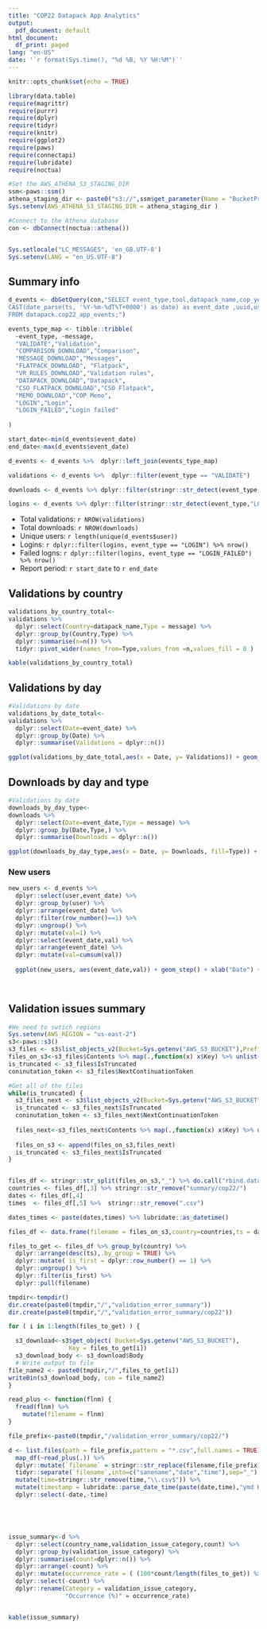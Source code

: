 ```yaml
---
title: "COP22 Datapack App Analytics"
output:
  pdf_document: default
html_document:
  df_print: paged
lang: "en-US"
date: '`r format(Sys.time(), "%d %B, %Y %H:%M")`'
---
```

  
```r
knitr::opts_chunk$set(echo = TRUE)
```

```r
library(data.table)
require(magrittr)
require(purrr)
require(dplyr)
require(tidyr)
require(knitr)
require(ggplot2)
require(paws)
require(connectapi)
require(lubridate)
require(noctua)

#Set the AWS_ATHENA_S3_STAGING_DIR
ssm<-paws::ssm()
athena_staging_dir <- paste0("s3://",ssm$get_parameter(Name = "BucketProcessed")$Parameter$Value,"/datapack/temp/")
Sys.setenv(AWS_ATHENA_S3_STAGING_DIR = athena_staging_dir )

#Connect to the Athena database
con <- dbConnect(noctua::athena())


Sys.setlocale("LC_MESSAGES", 'en_GB.UTF-8')
Sys.setenv(LANG = "en_US.UTF-8")

```


## Summary info
```r

d_events <- dbGetQuery(con,"SELECT event_type,tool,datapack_name,cop_year,
CAST(date_parse(ts, '%Y-%m-%dT%T+0000') as date) as event_date ,uuid,user
FROM datapack.cop22_app_events;")

events_type_map <- tibble::tribble(
  ~event_type, ~message,
  "VALIDATE","Validation",
  "COMPARISON_DOWNLOAD","Comparison",
  "MESSAGE_DOWNLOAD","Messages",
  "FLATPACK_DOWNLOAD", "Flatpack",
  "VR_RULES_DOWNLOAD","Validation rules",
  "DATAPACK_DOWNLOAD","Datapack",
  "CSO_FLATPACK_DOWNLOAD","CSO Flatpack",
  "MEMO_DOWNLOAD","COP Memo",
  "LOGIN","Login",
  "LOGIN_FAILED","Login failed"
  
)

start_date<-min(d_events$event_date)
end_date<-max(d_events$event_date)

d_events <- d_events %>%  dplyr::left_join(events_type_map)

validations <- d_events %>%  dplyr::filter(event_type == "VALIDATE") 

downloads <- d_events %>% dplyr::filter(stringr::str_detect(event_type,"DOWNLOAD"))

logins <- d_events %>% dplyr::filter(stringr::str_detect(event_type,"LOGIN"))

```


- Total validations: `r NROW(validations)`
- Total downloads: `r NROW(downloads)`
- Unique users: `r length(unique(d_events$user))`
- Logins: `r dplyr::filter(logins, event_type == "LOGIN") %>% nrow()`
- Failed logns: `r dplyr::filter(logins, event_type == "LOGIN_FAILED") %>% nrow()`
- Report period: `r start_date` to  `r end_date`

## Validations by country

```r
validations_by_country_total<-
validations %>% 
  dplyr::select(Country=datapack_name,Type = message) %>% 
  dplyr::group_by(Country,Type) %>% 
  dplyr::summarise(n=n()) %>% 
  tidyr::pivot_wider(names_from=Type,values_from =n,values_fill = 0 )

kable(validations_by_country_total)
```

## Validations by day

```r

#Validations by date
validations_by_date_total<-
validations %>% 
  dplyr::select(Date=event_date) %>% 
  dplyr::group_by(Date) %>% 
  dplyr::summarise(Validations = dplyr::n())

ggplot(validations_by_date_total,aes(x = Date, y= Validations)) + geom_col()


```


## Downloads by day and type

```r

#Validations by date
downloads_by_day_type<-
downloads %>% 
  dplyr::select(Date=event_date,Type = message) %>% 
  dplyr::group_by(Date,Type,) %>% 
  dplyr::summarise(Downloads = dplyr::n())

ggplot(downloads_by_day_type,aes(x = Date, y= Downloads, fill=Type)) + geom_bar(position="stack", stat="identity")


```

### New users

```r
new_users <- d_events %>%
  dplyr::select(user,event_date) %>% 
  dplyr::group_by(user) %>%
  dplyr::arrange(event_date) %>%
  dplyr::filter(row_number()==1) %>% 
  dplyr::ungroup() %>% 
  dplyr::mutate(val=1) %>% 
  dplyr::select(event_date,val) %>% 
  dplyr::arrange(event_date) %>% 
  dplyr::mutate(val=cumsum(val))
  
  ggplot(new_users, aes(event_date,val)) + geom_step() + xlab("Date") + ylab("New users")

         
```

## Validation issues summary

```r

#We need to swtich regions
Sys.setenv(AWS_REGION = "us-east-2")
s3<-paws::s3()
s3_files <- s3$list_objects_v2(Bucket=Sys.getenv("AWS_S3_BUCKET"),Prefix="validation_error_summary/cop22/") 
files_on_s3<-s3_files$Contents %>% map(.,function(x) x$Key) %>% unlist()
is_truncated <- s3_files$IsTruncated
coninutation_token <- s3_files$NextContinuationToken

#Get all of the files
while(is_truncated) {
  s3_files_next <- s3$list_objects_v2(Bucket=Sys.getenv("AWS_S3_BUCKET"),Prefix="app_analytics/cop22/",ContinuationToken = coninutation_token)
  is_truncated <- s3_files_next$IsTruncated
  coninutation_token <- s3_files_next$NextContinuationToken
  
  files_next<-s3_files_next$Contents %>% map(.,function(x) x$Key) %>% unlist()
  
  files_on_s3 <- append(files_on_s3,files_next)
  is_truncated <- s3_files_next$IsTruncated
}


files_df <- stringr::str_split(files_on_s3,"_") %>% do.call("rbind.data.frame",.)
countries <- files_df[,3] %>% stringr::str_remove("summary/cop22/")
dates <- files_df[,4]
times  <- files_df[,5] %>%  stringr::str_remove(".csv")

dates_times <- paste(dates,times) %>% lubridate::as_datetime()

files_df <- data.frame(filename = files_on_s3,country=countries,ts = dates_times)

files_to_get <- files_df %>% group_by(country) %>% 
  dplyr::arrange(desc(ts),.by_group = TRUE) %>% 
  dplyr::mutate( is_first = dplyr::row_number() == 1) %>% 
  dplyr::ungroup() %>% 
  dplyr::filter(is_first) %>% 
  dplyr::pull(filename)

tmpdir<-tempdir()
dir.create(paste0(tmpdir,"/","validation_error_summary"))
dir.create(paste0(tmpdir,"/","validation_error_summary/cop22"))

for ( i in 1:length(files_to_get) ) {

  s3_download<-s3$get_object( Bucket=Sys.getenv("AWS_S3_BUCKET"),
                 Key = files_to_get[i])
  s3_download_body <- s3_download$Body
  # Write output to file
file_name2 <- paste0(tmpdir,"/",files_to_get[i])
writeBin(s3_download_body, con = file_name2)
}

read_plus <- function(flnm) {
  fread(flnm) %>% 
    mutate(filename = flnm)
}

file_prefix<-paste0(tmpdir,"/validation_error_summary/cop22/")

d <- list.files(path = file_prefix,pattern = "*.csv",full.names = TRUE) %>% 
  map_df(~read_plus(.)) %>% 
  dplyr::mutate(`filename` = stringr::str_replace(filename,file_prefix,"")) %>% 
  tidyr::separate(`filename`,into=c("sanename","date","time"),sep="_") %>% 
  mutate(time=stringr::str_remove(time,"\\.csv$")) %>% 
  mutate(timestamp = lubridate::parse_date_time(paste(date,time),"ymd HMS")) %>% 
  dplyr::select(-date,-time)





issue_summary<-d %>%
  dplyr::select(country_name,validation_issue_category,count) %>%
  dplyr::group_by(validation_issue_category) %>%
  dplyr::summarise(count=dplyr::n()) %>%
  dplyr::arrange(-count) %>%
  dplyr::mutate(occurrence_rate = ( (100*count/length(files_to_get)) %>% round(.,digits = 1)  ) ) %>%
  dplyr::select(-count) %>%
  dplyr::rename(Category = validation_issue_category,
                "Occurrence (%)" = occurrence_rate)


kable(issue_summary)
```

<!-- ```{r shiny_load_data, eval=FALSE, echo=FALSE} -->


<!-- days_back <- as.numeric(Sys.getenv("DAYSBACK", 365)) -->

<!-- default_content_title <- "Unknown (Deleted Content?)" -->

<!-- report_from <- lubridate::today() - lubridate::ddays(days_back) -->

<!-- client <- connectapi::connect() -->
<!-- shiny <- get_usage_shiny( -->
<!--   client, -->
<!--   from = report_from, -->
<!--   limit = Inf -->
<!-- ) %>% -->
<!--   mutate( -->
<!--     started = lubridate::ymd_hms(started), -->
<!--     ended = lubridate::ymd_hms(ended), -->
<!--     session_duration = ended - started -->
<!--     ) %>% -->
<!--   filter(session_duration > lubridate::dseconds(5)) -->

<!-- content <- get_usage_static( -->
<!--   client, -->
<!--   from = report_from, -->
<!--   limit = Inf -->
<!-- ) -->

<!-- all_users <- get_users(client, page_size = 500) -->

<!-- data <-   list(shiny = shiny, content = content) -->
<!-- ``` -->


<!-- ## Connect server stats -->
<!-- ```{r shiny_over_time, eval=TRUE, echo=FALSE} -->
<!-- data$shiny %>% -->
<!--     mutate(day = round_date(started, "day")) %>%  -->
<!--     group_by(day) %>%  -->
<!--     filter(day > today() - ddays(days_back)) %>%  -->
<!--     summarise(visits = n()) %>%  -->
<!--     arrange(desc(visits)) %>%  -->
<!--     {ggplot(., aes(day, visits)) +  -->
<!--             geom_bar(stat = "identity") +  -->
<!--             labs( -->
<!--                 y = "# of Shiny Sessions", -->
<!--                 x = NULL -->
<!--             )} -->
<!-- ``` -->


<!-- ## Datapack sessions by day -->
<!-- ```{r datapack_over_time, eval=FALSE, echo=FALSE} -->
<!-- data$shiny %>%  -->
<!--       mutate(time = ymd_hms(started), -->
<!--           day = round_date(started, "day")) %>%  -->
<!--   dplyr::select(content_guid,time,day) %>%  -->
<!--   group_by(content_guid,day) %>%  -->
<!--   summarize(visits = n()) %>%  -->
<!--   arrange(content_guid,desc(visits)) %>%  -->
<!--   mutate(name = purrr::map_chr(content_guid, ~ content_title(client, .x, default_content_title))) %>%  -->
<!--   dplyr::filter(name == Sys.getenv("APP_NAME")) %>%  -->
<!--   {  ggplot(., aes(day, visits)) +  -->
<!--      geom_bar(stat = "identity") +   -->
<!--      labs( -->
<!--        y = "# of Datapack sessions by day", -->
<!--        x = "Date" -->
<!--      )}  -->
<!-- ``` -->